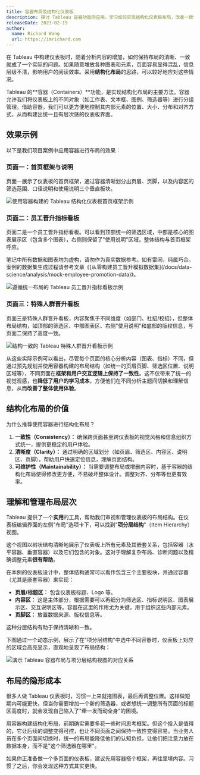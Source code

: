 ```yaml
---
title: 容器布局及结构化仪表板
description: 探讨 Tableau 容器功能的应用，学习如何实现结构化仪表板布局，改善一致性与可维护性
releaseDate: 2023-02-19
author:
  name: Richard Wang
  url: https://imrichard.com
---
```


在 Tableau 中构建仪表板时，随着分析内容的增加，如何保持布局的清晰、一致就成了一个实际的问题。如果随意堆放各种图表和元素，页面容易显得混乱，信息层级不清，影响用户的阅读效率。采用**结构化布局**的思路，可以较好地应对这些情况。

Tableau 的**容器（Containers）**功能，是实现结构化布局的主要方法。容器允许我们将仪表板上的不同对象（如工作表、文本框、图例、筛选器等）进行分组管理。借助容器，我们可以更方便地控制其内部元素的位置、大小、分布和对齐方式，从而构建出统一且有层次感的仪表板界面。

## 效果示例

以下是我们项目案例中应用容器进行布局的效果：

### 页面一：首页框架与说明

页面一展示了仪表板的首页框架，通过容器清晰划分出页眉、页脚，以及内容区的筛选范围、口径说明和使用说明三个垂直板块。

![使用容器构建的 Tableau 结构化仪表板首页框架示例](/images/docs/data-science/tableau-structured-dashboard-overview.webp)

### 页面二：员工晋升指标看板

页面二是一个员工晋升指标看板。可以看到顶部统一的筛选区域，中部是核心的图表展示区（包含多个图表），右侧则保留了"使用说明"区域，整体结构与首页框架呼应。

<Callout type="info">
  笔记中所有数据和图表均为虚构，请勿作为真实数据参考。如有雷同，纯属巧合。案例的数据集生成过程请参考文章《[从零构建员工晋升模拟数据集](/docs/data-science/analysis/mock-employee-promotion-data)》。
</Callout>

![遵循统一布局的 Tableau 员工晋升指标看板示例](/images/docs/data-science/tableau-structured-dashboard-detail-analysis-scaled.webp)

### 页面三：特殊人群晋升看板

页面三是特殊人群晋升看板，内容聚焦于不同维度（如部门、社招/校招），但整体布局结构，如顶部的筛选区、中部图表区、右侧"使用说明"和底部的版权信息，与页面二保持了高度一致。

![结构一致的 Tableau 特殊人群晋升看板示例](/images/docs/data-science/tableau-structured-dashboard-additional-analysis-scaled.webp)

从这些实际示例可以看出，尽管每个页面的核心分析内容（图表、指标）不同，但通过预先规划并使用容器构建的布局结构（如统一的页眉页脚、筛选区位置、说明区域等），不同页面在**框架和用户交互逻辑上保持了一致性**。这不仅带来了统一的视觉观感，也**降低了用户的学习成本**，方便他们在不同分析主题间切换和理解信息，从而**改善了整体使用体验**。

## 结构化布局的价值

为什么推荐使用容器进行结构化布局？

1. **一致性（Consistency）：** 确保跨页面甚至跨仪表板的视觉风格和信息组织方式统一，提供更稳定的用户体验。
2. **清晰度（Clarity）：** 通过明确的区域划分（如页眉、筛选区、内容区、说明区、页脚），帮助用户快速定位信息，理解页面结构。
3. **可维护性（Maintainability）：** 当需要调整布局或增删内容时，基于容器的结构化布局使得修改更方便，不易破坏整体设计。调整对齐、分布等也更有效率。

## 理解和管理布局层次

Tableau 提供了一个**实用**的工具，帮助我们审视和管理仪表板的布局结构。在仪表板编辑界面的左侧"布局"选项卡下，可以找到"**项分层结构**"（Item Hierarchy）视图。

这个视图以树状结构清晰地展示了仪表板上所有元素及其嵌套关系，包括容器（水平容器、垂直容器）以及它们包含的对象。这对于理解复杂布局、诊断问题以及精确调整元素**很有帮助**。

在本例的仪表板设计中，整体结构通常可以看作包含三个主要板块，并通过容器（尤其是嵌套容器）来实现：

- **页眉/标题区：** 包含仪表板标题、Logo 等。
- **内容区：** 这是主体部分，根据需要可以再细分为筛选区、指标说明区、图表展示区、交互说明区等。容器在这里的作用尤为关键，用于组织这些内部元素。
- **页脚区：** 放置数据来源、版权信息等。

这种分层结构有助于保持清晰和一致。

下图通过一个动态示例，展示了在"项分层结构"中选中不同容器时，仪表板上对应的区域会高亮显示，直观地呈现了布局结构：

![演示 Tableau 容器布局与项分层结构视图的对应关系](/images/docs/data-science/tableau-container-item-hierarchy-demo.gif)

## 布局的隐形成本

很多人做 Tableau 仪表板时，习惯一上来就拖图表，最后再调整位置。这样做短期内可能更快，但当你需要增加一个新的筛选器，或者想统一调整所有页面的标题区高度时，就会发现自己陷入了"牵一发而动全身"的困境。

用容器构建结构化布局，前期确实需要多花一些时间思考框架。但这个投入是值得的，它让后续的调整变得可控，也让不同页面之间保持一致性变得容易。当业务人员在多个页面间切换时，统一的布局能降低他们的认知负担，让他们把注意力放在数据本身，而不是"这个筛选器在哪里"。

如果你正准备做一个多页面的仪表板，建议先用容器搭个框架，再往里填内容。习惯了之后，你会发现这种方式其实更快。
